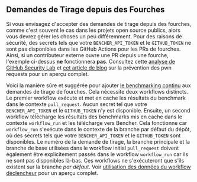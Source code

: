 
## Demandes de Tirage depuis des Fourches

Si vous envisagez d'accepter des demandes de tirage depuis des fourches, comme c'est souvent le cas dans les projets open source publics, alors vous devrez gérer les choses un peu différemment. Pour des raisons de sécurité, des secrets tels que votre `BENCHER_API_TOKEN` et le `GITHUB_TOKEN` ne sont pas disponibles dans les GitHub Actions pour les PRs de fourches. Ainsi, si un contributeur externe ouvre une PR depuis une fourche, l'exemple ci-dessus **ne** fonctionnera **pas**. Consultez cette [analyse de GitHub Security Lab][github actions pwn requests] et [cet article de blog][nathandavison.com blog] sur la prévention des pwn requests pour un aperçu complet.

[github actions pwn requests]: https://securitylab.github.com/research/github-actions-preventing-pwn-requests/
[nathandavison.com blog]: https://nathandavison.com/blog/github-actions-and-the-threat-of-malicious-pull-requests

Voici la manière sûre et suggérée pour ajouter [le benchmarking continu][continuous benchmarking] aux demandes de tirage de fourches. Cela nécessite deux workflows distincts. Le premier workflow exécute et met en cache les résultats du benchmark dans le contexte `pull_request`. Aucun secret tel que votre `BENCHER_API_TOKEN` et le `GITHUB_TOKEN` n'y est disponible. Ensuite, un second workflow télécharge les résultats des benchmarks mis en cache dans le contexte `workflow_run` et les télécharge vers Bencher. Cela fonctionne car `workflow_run` s'exécute dans le contexte de la branche par défaut du dépôt, où des secrets tels que votre `BENCHER_API_TOKEN` et le `GITHUB_TOKEN` sont disponibles. Le numéro de la demande de tirage, la branche principale et la branche de base utilisées dans le workflow initial `pull_request` doivent également être explicitement passés dans le workflow `workflow_run` car ils ne sont pas disponibles là-bas. Ces workflows ne s'exécuteront que s'ils existent sur la branche _par défaut_. Voir [utilisation des données du workflow déclencheur][github actions trigger workflow] pour un aperçu complet.

[github actions trigger workflow]: https://docs.github.com/fr/actions/using-workflows/

[continuous benchmarking]: /fr/docs/explanation/continuous-benchmarking/

<PullRequestsForkRun />

<PullRequestsForkTrack />

<PullRequestsForkClosed />